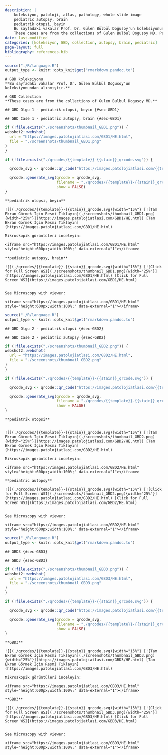 ```yaml
---
description: |
    koleksiyon, patoloji, atlas, pathology, whole slide image
    pediatric autopsy, brain
    pediatrik otopsi, beyin
    Bu sayfadaki vakalar Prof. Dr. Gülen Bülbül Doğusoy'un koleksiyonundan alınmıştır.
    These cases are from the collections of Gulen Bulbul Dogusoy MD, Pathologist. 
date: last-modified
categories: [koleksiyon, GBD, collection, autopsy, brain, pediatric]
page-layout: full
bibliography: references.bib
---
```



```r

source("./R/language.R")
output_type <- knitr::opts_knit$get("rmarkdown.pandoc.to")

```



```asis
# GBD koleksiyonu
**Bu sayfadaki vakalar Prof. Dr. Gülen Bülbül Doğusoy'un koleksiyonundan alınmıştır.**

```


```asis
# GBD Collection
**These cases are from the collections of Gulen Bulbul Dogusoy MD.**

```



```asis
## GBD Olgu 1 - pediatrik otopsi, beyin {#sec-GBD1}
```


```asis
## GBD Case 1 - pediatric autopsy, brain {#sec-GBD1}
```


```r
if (!file.exists("./screenshots/thumbnail_GBD1.png")) {
webshot2::webshot(
  url = "https://images.patolojiatlasi.com/GBD1/HE.html",
  file = "./screenshots/thumbnail_GBD1.png"
)
}
```



```r
if (!file.exists("./qrcodes/{{template}}-{{stain}}_qrcode.svg")) {

  qrcode_svg <- qrcode::qr_code("https://images.patolojiatlasi.com/{{template}}/{{stain}}.html")

  qrcode::generate_svg(qrcode = qrcode_svg,
                       filename = "./qrcodes/{{template}}-{{stain}}_qrcode.svg",
                       show = FALSE)
}
```






:::: {.content-hidden when-format="pdf"}





::::





:::: {.content-visible when-format="pdf"}






::::


```asis

**pediatrik otopsi, beyin**

![](./qrcodes/{{template}}-{{stain}}_qrcode.svg){width="15%"} [![Tam Ekran Görmek İçin Resmi Tıklayın](./screenshots/thumbnail_GBD1.png){width="25%"}](https://images.patolojiatlasi.com/GBD1/HE.html) [Tam Ekran Görmek İçin Resmi Tıklayın](https://images.patolojiatlasi.com/GBD1/HE.html)
```


```asis
Mikroskopik görüntüleri inceleyin:

<iframe src="https://images.patolojiatlasi.com/GBD1/HE.html" style="height:600px;width:100%;" data-external="1"></iframe>

```



```asis

**pediatric autopsy, brain**

![](./qrcodes/{{template}}-{{stain}}_qrcode.svg){width="15%"} [![Click for Full Screen WSI](./screenshots/thumbnail_GBD1.png){width="25%"}](https://images.patolojiatlasi.com/GBD1/HE.html) [Click for Full Screen WSI](https://images.patolojiatlasi.com/GBD1/HE.html)


```


```asis

See Microscopy with viewer: 

<iframe src="https://images.patolojiatlasi.com/GBD1/HE.html" style="height:600px;width:100%;" data-external="1"></iframe>

```






```r
source("./R/language.R")
output_type <- knitr::opts_knit$get("rmarkdown.pandoc.to")
```





:::: {.content-hidden when-format="pdf"}





::::





:::: {.content-visible when-format="pdf"}






::::


```asis
## GBD Olgu 2 - pediatrik otopsi {#sec-GBD2}
```


```asis
## GBD Case 2 - pediatric autopsy {#sec-GBD2}
```


```r
if (!file.exists("./screenshots/thumbnail_GBD2.png")) {
webshot2::webshot(
  url = "https://images.patolojiatlasi.com/GBD2/HE.html",
  file = "./screenshots/thumbnail_GBD2.png"
)
}
```



```r
if (!file.exists("./qrcodes/{{template}}-{{stain}}_qrcode.svg")) {

  qrcode_svg <- qrcode::qr_code("https://images.patolojiatlasi.com/{{template}}/{{stain}}.html")

  qrcode::generate_svg(qrcode = qrcode_svg,
                       filename = "./qrcodes/{{template}}-{{stain}}_qrcode.svg",
                       show = FALSE)
}
```





:::: {.content-hidden when-format="pdf"}





::::





:::: {.content-visible when-format="pdf"}






::::


```asis

**pediatrik otopsi**


![](./qrcodes/{{template}}-{{stain}}_qrcode.svg){width="15%"} [![Tam Ekran Görmek İçin Resmi Tıklayın](./screenshots/thumbnail_GBD2.png){width="25%"}](https://images.patolojiatlasi.com/GBD2/HE.html) [Tam Ekran Görmek İçin Resmi Tıklayın](https://images.patolojiatlasi.com/GBD2/HE.html)
```


```asis
Mikroskopik görüntüleri inceleyin:

<iframe src="https://images.patolojiatlasi.com/GBD2/HE.html" style="height:600px;width:100%;" data-external="1"></iframe>

```




```asis

**pediatric autopsy**

![](./qrcodes/{{template}}-{{stain}}_qrcode.svg){width="15%"} [![Click for Full Screen WSI](./screenshots/thumbnail_GBD2.png){width="25%"}](https://images.patolojiatlasi.com/GBD2/HE.html) [Click for Full Screen WSI](https://images.patolojiatlasi.com/GBD2/HE.html)


```



```asis

See Microscopy with viewer: 

<iframe src="https://images.patolojiatlasi.com/GBD2/HE.html" style="height:600px;width:100%;" data-external="1"></iframe>

```



```r
source("./R/language.R")
output_type <- knitr::opts_knit$get("rmarkdown.pandoc.to")
```







:::: {.content-hidden when-format="pdf"}





::::





:::: {.content-visible when-format="pdf"}






::::


```asis
## GBD3 {#sec-GBD3}
```


```asis
## GBD3 {#sec-GBD3}
```


```r
if (!file.exists("./screenshots/thumbnail_GBD3.png")) {
webshot2::webshot(
  url = "https://images.patolojiatlasi.com/GBD3/HE.html",
  file = "./screenshots/thumbnail_GBD3.png"
)
}
```



```r
if (!file.exists("./qrcodes/{{template}}-{{stain}}_qrcode.svg")) {

  qrcode_svg <- qrcode::qr_code("https://images.patolojiatlasi.com/{{template}}/{{stain}}.html")

  qrcode::generate_svg(qrcode = qrcode_svg,
                       filename = "./qrcodes/{{template}}-{{stain}}_qrcode.svg",
                       show = FALSE)
}
```






:::: {.content-hidden when-format="pdf"}





::::





:::: {.content-visible when-format="pdf"}






::::


```asis

**GBD3**

![](./qrcodes/{{template}}-{{stain}}_qrcode.svg){width="15%"} [![Tam Ekran Görmek İçin Resmi Tıklayın](./screenshots/thumbnail_GBD3.png){width="25%"}](https://images.patolojiatlasi.com/GBD3/HE.html) [Tam Ekran Görmek İçin Resmi Tıklayın](https://images.patolojiatlasi.com/GBD3/HE.html)
```


```asis
Mikroskopik görüntüleri inceleyin:

<iframe src="https://images.patolojiatlasi.com/GBD3/HE.html" style="height:600px;width:100%;" data-external="1"></iframe>

```




```asis

**GBD3**

![](./qrcodes/{{template}}-{{stain}}_qrcode.svg){width="15%"} [![Click for Full Screen WSI](./screenshots/thumbnail_GBD3.png){width="25%"}](https://images.patolojiatlasi.com/GBD3/HE.html) [Click for Full Screen WSI](https://images.patolojiatlasi.com/GBD3/HE.html)


```



```asis

See Microscopy with viewer: 

<iframe src="https://images.patolojiatlasi.com/GBD3/HE.html" style="height:600px;width:100%;" data-external="1"></iframe>

```

